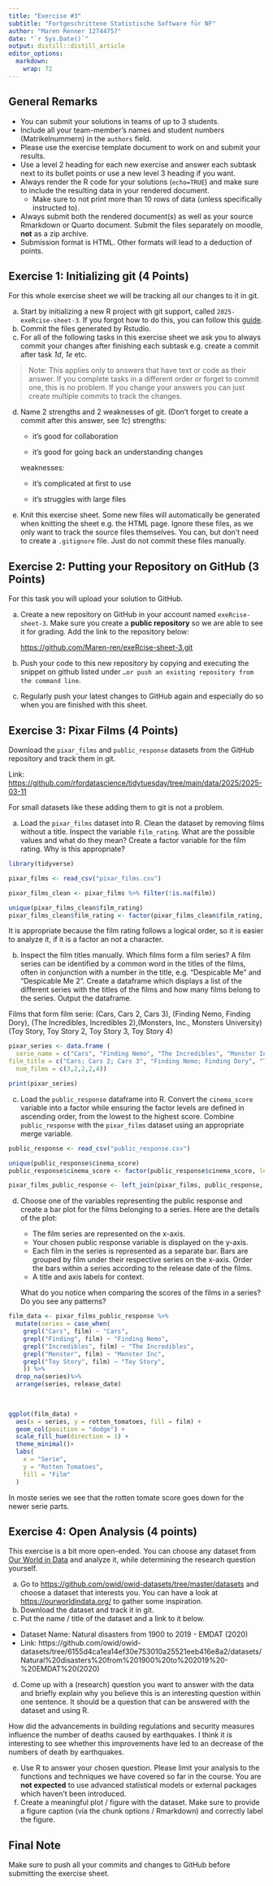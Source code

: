 ```yaml
---
title: "Exercise #3"
subtitle: "Fortgeschrittene Statistische Software für NF"
author: "Maren Renner 12744757"
date: "`r Sys.Date()`"
output: distill::distill_article
editor_options: 
  markdown: 
    wrap: 72
---
```


## General Remarks

-   You can submit your solutions in teams of up to 3 students.
-   Include all your team-member's names and student numbers
    (Matrikelnummern) in the `authors` field.
-   Please use the exercise template document to work on and submit your
    results.
-   Use a level 2 heading for each new exercise and answer each subtask
    next to its bullet points or use a new level 3 heading if you want.
-   Always render the R code for your solutions (`echo=TRUE`) and make
    sure to include the resulting data in your rendered document.
    -   Make sure to not print more than 10 rows of data (unless
        specifically instructed to).
-   Always submit both the rendered document(s) as well as your source
    Rmarkdown or Quarto document. Submit the files separately on moodle,
    **not** as a zip archive.
-   Submission format is HTML. Other formats will lead to a deduction of
    points.

## Exercise 1: Initializing git (4 Points)

For this whole exercise sheet we will be tracking all our changes to it
in git.

a)  Start by initializing a new R project with git support, called
    `2025-exeRcise-sheet-3`. If you forgot how to do this, you can
    follow this
    [guide](https://malikaihle.github.io/Introduction-RStudio-Git-GitHub/rstudio_project.html).
b)  Commit the files generated by Rstudio.
c)  For all of the following tasks in this exercise sheet we ask you to
    always commit your changes after finishing each subtask e.g. create
    a commit after task *1d*, *1e* etc.

> Note: This applies only to answers that have text or code as their
> answer. If you complete tasks in a different order or forget to commit
> one, this is no problem. If you change your answers you can just
> create multiple commits to track the changes.

d)  Name 2 strengths and 2 weaknesses of git. (Don't forget to create a
    commit after this answer, see *1c*) strengths:

    -   it's good for collaboration

    -   it's good for going back an understanding changes

    weaknesses:

    -   it's complicated at first to use

    -   it's struggles with large files

e)  Knit this exercise sheet. Some new files will automatically be
    generated when knitting the sheet e.g. the HTML page. Ignore these
    files, as we only want to track the source files themselves. You
    can, but don't need to create a `.gitignore` file. Just do not
    commit these files manually.

## Exercise 2: Putting your Repository on GitHub (3 Points)

For this task you will upload your solution to GitHub.

a)  Create a new repository on GitHub in your account named
    `exeRcise-sheet-3`. Make sure you create a **public repository** so
    we are able to see it for grading. Add the link to the repository
    below:

    <https://github.com/Maren-ren/exeRcise-sheet-3.git>

b)  Push your code to this new repository by copying and executing the
    snippet on github listed under
    `…or push an existing repository from the command line`.

c)  Regularly push your latest changes to GitHub again and especially do
    so when you are finished with this sheet.

## Exercise 3: Pixar Films (4 Points)

Download the `pixar_films` and `public_response` datasets from the
GitHub repository and track them in git.

Link:
<https://github.com/rfordatascience/tidytuesday/tree/main/data/2025/2025-03-11>

For small datasets like these adding them to git is not a problem.

a)  Load the `pixar_films` dataset into R. Clean the dataset by removing
    films without a title. Inspect the variable `film_rating`. What are
    the possible values and what do they mean? Create a factor variable
    for the film rating. Why is this appropriate?

```r
library(tidyverse)

pixar_films <- read_csv("pixar_films.csv")

pixar_films_clean <- pixar_films %>% filter(!is.na(film))

unique(pixar_films_clean$film_rating)
pixar_films_clean$film_rating <- factor(pixar_films_clean$film_rating, levels = c("G", "PG"))

```

It is appropriate because the film rating follows a logical order, so it
is easier to analyze it, if it is a factor an not a character.

b)  Inspect the film titles manually. Which films form a film series? A
    film series can be identified by a common word in the titles of the
    films, often in conjunction with a number in the title,
    e.g. "Despicable Me" and "Despicable Me 2". Create a dataframe which
    displays a list of the different series with the titles of the films
    and how many films belong to the series. Output the dataframe.

Films that form film serie: (Cars, Cars 2, Cars 3), (Finding Nemo,
Finding Dory), (The Incredibles, Incredibles 2),(Monsters, Inc.,
Monsters University) (Toy Story, Toy Story 2, Toy Story 3, Toy Story 4)

```r
pixar_series <- data.frame (
  serie_name = c("Cars", "Finding Nemo", "The Incredibles", "Monster Inc", "Toy Story"),
film_title = c("Cars; Cars 2; Cars 3", "Finding Nemo; Finding Dory", "The Incredibles; Incredibles 2", "Monsters, Inc.; Monsters University", "Toy Story; Toy Story 2; Toy Story 3; Toy Story 4"),
  num_films = c(3,2,2,2,4))

print(pixar_series)
```

c)  Load the `public_response` dataframe into R. Convert the
    `cinema_score` variable into a factor while ensuring the factor
    levels are defined in ascending order, from the lowest to the
    highest score. Combine `public_response` with the `pixar_films`
    dataset using an appropriate merge variable.

```r
public_response <- read_csv("public_response.csv")

unique(public_response$cinema_score)
public_response$cinema_score <- factor(public_response$cinema_score, levels = c("A-", "A", "A+"))

pixar_films_public_response <- left_join(pixar_films, public_response, by = "film" )
```

d)  Choose one of the variables representing the public response and
    create a bar plot for the films belonging to a series. Here are the
    details of the plot:

    -   The film series are represented on the x-axis.
    -   Your chosen public response variable is displayed on the y-axis.
    -   Each film in the series is represented as a separate bar. Bars
        are grouped by film under their respective series on the x-axis.
        Order the bars within a series according to the release date of
        the films.
    -   A title and axis labels for context.

    What do you notice when comparing the scores of the films in a
    series? Do you see any patterns?

```r
film_data <- pixar_films_public_response %>%
  mutate(series = case_when(
    grepl("Cars", film) ~ "Cars",
    grepl("Finding", film) ~ "Finding Nemo",
    grepl("Incredibles", film) ~ "The Incredibles",
    grepl("Monster", film) ~ "Monster Inc",
    grepl("Toy Story", film) ~ "Toy Story",
    )) %>%
  drop_na(series)%>%
  arrange(series, release_date)
 
  

ggplot(film_data) +
  aes(x = series, y = rotten_tomatoes, fill = film) +
  geom_col(position = "dodge") +
  scale_fill_hue(direction = 1) +
  theme_minimal()+ 
  labs(
    x = "Serie",
    y = "Rotten Tomatoes",
    fill = "Film"
  )

```


In moste series we see that the rotten tomate score goes down for the newer serie parts.

## Exercise 4: Open Analysis (4 points)

This exercise is a bit more open-ended. You can choose any dataset from
[Our World in Data](https://ourworldindata.org/) and analyze it, while
determining the research question yourself.

a)  Go to <https://github.com/owid/owid-datasets/tree/master/datasets>
    and choose a dataset that interests you. You can have a look at
    <https://ourworldindata.org/> to gather some inspiration.
b)  Download the dataset and track it in git.
c)  Put the name / title of the dataset and a link to it below.

-   Dataset Name: Natural disasters from 1900 to 2019 - EMDAT (2020)
-   Link: https://github.com/owid/owid-datasets/tree/6155d4ca1ea14ef30e753010a25521eeb416e8a2/datasets/Natural%20disasters%20from%201900%20to%202019%20-%20EMDAT%20(2020) 


d)  Come up with a (research) question you want to answer with the data
    and briefly explain why you believe this is an interesting question
    within one sentence. It should be a question that can be answered
    with the dataset and using R.
    
How did the advancements in building regulations and security measures influence the number of deaths caused by earthquakes. I think it is interesting to see whether this improvements have led to an decrease of the numbers of death by earthquakes.
    
e)  Use R to answer your chosen question. Please limit your analysis to
    the functions and techniques we have covered so far in the course.
    You are **not expected** to use advanced statistical models or
    external packages which haven't been introduced.
f)  Create a meaningful plot / figure with the dataset. Make sure to
    provide a figure caption (via the chunk options / Rmarkdown) and
    correctly label the figure.

## Final Note

Make sure to push all your commits and changes to GitHub before
submitting the exercise sheet.
